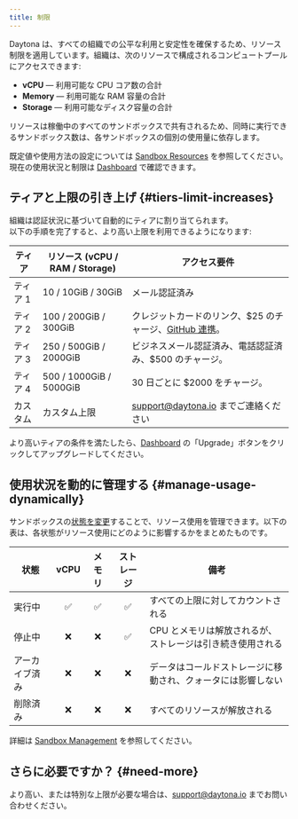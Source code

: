 ```yaml
---
title: 制限
---
```


Daytona は、すべての組織での公平な利用と安定性を確保するため、リソース制限を適用しています。組織は、次のリソースで構成されるコンピュートプールにアクセスできます:

* **vCPU** — 利用可能な CPU コア数の合計
* **Memory** — 利用可能な RAM 容量の合計
* **Storage** — 利用可能なディスク容量の合計

リソースは稼働中のすべてのサンドボックスで共有されるため、同時に実行できるサンドボックス数は、各サンドボックスの個別の使用量に依存します。

既定値や使用方法の設定については [Sandbox Resources](/docs/ja/sandbox-management/#sandbox-resources) を参照してください。現在の使用状況と制限は [Dashboard](https://app.daytona.io/dashboard/limits) で確認できます。

## ティアと上限の引き上げ \{#tiers-limit-increases\}

組織は認証状況に基づいて自動的にティアに割り当てられます。\
以下の手順を完了すると、より高い上限を利用できるようになります:

| ティア | リソース (vCPU / RAM / Storage) | アクセス要件                                                                                                             |
| ------ | -------------------------------- | ------------------------------------------------------------------------------------------------------------------------ |
| ティア 1 | 10 / 10GiB / 30GiB               | メール認証済み                                                                                                            |
| ティア 2 | 100 / 200GiB / 300GiB            | クレジットカードのリンク、$25 のチャージ、[GitHub 連携](/docs/ja/linked-accounts#how-to-link-an-account)。 |
| ティア 3 | 250 / 500GiB / 2000GiB           | ビジネスメール認証済み、電話認証済み、$500 のチャージ。                                                                    |
| ティア 4 | 500 / 1000GiB / 5000GiB          | 30 日ごとに $2000 をチャージ。                                                                                            |
| カスタム | カスタム上限                      | [support@daytona.io](mailto:support@daytona.io) までご連絡ください                                                         |

より高いティアの条件を満たしたら、[Dashboard](https://app.daytona.io/dashboard/limits) の「Upgrade」ボタンをクリックしてアップグレードしてください。

## 使用状況を動的に管理する \{#manage-usage-dynamically\}

サンドボックスの[状態を変更](http://localhost:4321/docs/sandbox-management#sandbox-lifecycle)することで、リソース使用を管理できます。以下の表は、各状態がリソース使用にどのように影響するかをまとめたものです。

| 状態      | vCPU | メモリ | ストレージ | 備考                                                      |
|------------|:-------:|:--------:|:------:|------------------------------------------------------------|
| 実行中 |   ✅    |   ✅     |  ✅   | すべての上限に対してカウントされる                                  |
| 停止中 |   ❌    |   ❌     |  ✅   | CPU とメモリは解放されるが、ストレージは引き続き使用される                 |
| アーカイブ済み |   ❌    |   ❌     |  ❌   | データはコールドストレージに移動され、クォータには影響しない                |
| 削除済み |   ❌    |   ❌     |  ❌   | すべてのリソースが解放される                                        |

詳細は [Sandbox Management](/docs/ja/sandbox-management/) を参照してください。

## さらに必要ですか？ \{#need-more\}

より高い、または特別な上限が必要な場合は、[support@daytona.io](mailto:support@daytona.io) までお問い合わせください。